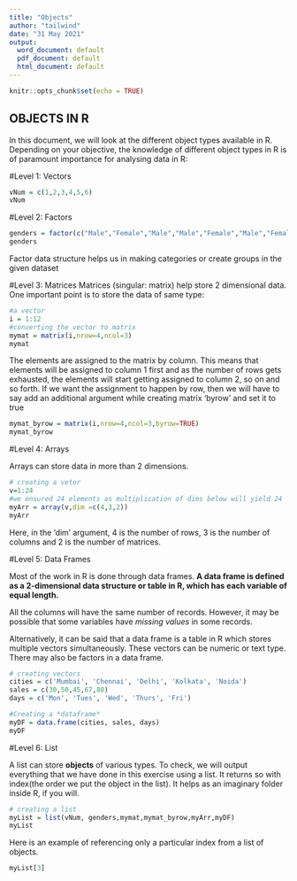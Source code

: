 ---
title: "Objects"
author: "tailwind"
date: "31 May 2021"
output:
  word_document: default
  pdf_document: default
  html_document: default
---

```{r setup, include=FALSE}
knitr::opts_chunk$set(echo = TRUE)
```

## OBJECTS IN R

In this document, we will look at the different object types available in R. Depending on your objective, the knowledge of different object types in R is of paramount importance for analysing data in R:

#Level 1: Vectors

```{r}
vNum = c(1,2,3,4,5,6)
vNum

```

#Level 2: Factors


```{r}
genders = factor(c("Male","Female","Male","Male","Female","Male","Female","Female","Male"))
genders

```

Factor data structure helps us in making categories or create groups in the given dataset

#Level 3: Matrices
Matrices (singular: matrix) help store 2 dimensional data. One important point is to store the data of same type:

```{r}
#a vector 
i = 1:12
#converting the vector to matrix
mymat = matrix(i,nrow=4,ncol=3)
mymat
```
The elements are assigned to the matrix by column. This means that elements will be assigned to column 1 first and as the number of rows gets exhausted, the elements will start getting assigned to column 2, so on and so forth. If we want the assignment to happen by row, then we will have to say add an additional argument while creating matrix 'byrow' and set it to true
```{r}
mymat_byrow = matrix(i,nrow=4,ncol=3,byrow=TRUE)
mymat_byrow
```
#Level 4: Arrays

Arrays can store data in more than 2 dimensions.

```{r}
# creating a vetor
v=1:24
#we ensured 24 elements as multiplication of dims below will yield 24
myArr = array(v,dim =c(4,3,2))
myArr
```

Here, in the 'dim' argument, 4 is the number of rows, 3 is the number of columns and 2 is the number of matrices.

#Level 5: Data Frames

Most of the work in R is done through data frames. 
**A data frame is defined as a 2-dimensional data structure or table in R, which has each variable of equal length.**

All the columns will have the same number of records. However, it may be possible that some variables have *missing values* in some records.

Alternatively, it can be said that a data frame is a table in R which stores multiple vectors simultaneously. These vectors can be numeric or text type. There may also be factors in a data frame.
```{r}
# creating vectors
cities = c('Mumbai', 'Chennai', 'Delhi', 'Kolkata', 'Noida')
sales = c(30,50,45,67,80)
days = c('Mon', 'Tues', 'Wed', 'Thurs', 'Fri')

#Creating a *dataframe*
myDF = data.frame(cities, sales, days)
myDF

```

#Level 6: List

A list can store **objects** of various types. To check, we will output everything that we have done in this exercise using a list. It returns so with index(the order we put the object in the list). It helps as an imaginary folder inside R, if you will.

```{r}
# creating a list
myList = list(vNum, genders,mymat,mymat_byrow,myArr,myDF)
myList
```

Here is an example of referencing only a particular index from a list of objects.

```{r}
myList[3]
```

